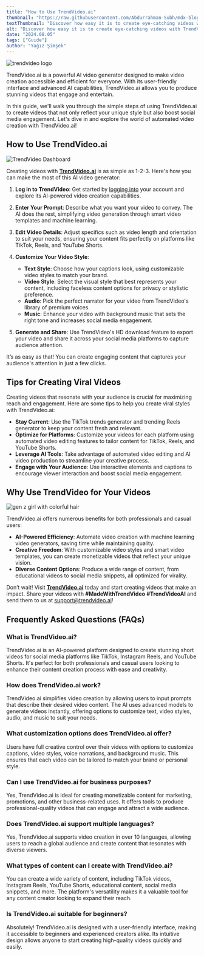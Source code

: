 ```yaml
---
title: "How to Use TrendVideo.ai"
thumbnail: "https://raw.githubusercontent.com/Abdurrahman-Subh/mdx-blog/main/images/trendvideo-tmb.png"
textThumbnail: "Discover how easy it is to create eye-catching videos with TrendVideo.ai, the ultimate AI video generator for TikTok, Instagram Reels, and YouTube Shorts. This step-by-step guide will show you how to effortlessly produce viral content with customizable styles, premium voices, and smart editing features, all designed to elevate your social media game and captivate your audience."
alt: "Discover how easy it is to create eye-catching videos with TrendVideo.ai, the ultimate AI video generator for TikTok, Instagram Reels, and YouTube Shorts. This step-by-step guide will show you how to effortlessly produce viral content with customizable styles, premium voices, and smart editing features, all designed to elevate your social media game and captivate your audience."
date: "2024.08.05"
tags: ["Guide"]
author: "Yağız Şimşek"
---
```


![trendvideo logo](https://raw.githubusercontent.com/Abdurrahman-Subh/mdx-blog/main/images/trendvideo.jpg)

TrendVideo.ai is a powerful AI video generator designed to make video creation accessible and efficient for everyone. With its user-friendly interface and advanced AI capabilities, TrendVideo.ai allows you to produce stunning videos that engage and entertain.

In this guide, we'll walk you through the simple steps of using TrendVideo.ai to create videos that not only reflect your unique style but also boost social media engagement. Let's dive in and explore the world of automated video creation with TrendVideo.ai!

## How to Use TrendVideo.ai

![TrendVideo Dashboard](https://raw.githubusercontent.com/Abdurrahman-Subh/mdx-blog/main/images/trendvideo-dash.png)

Creating videos with **[TrendVideo.ai](https://trendvideo.ai/)** is as simple as 1-2-3. Here's how you can make the most of this AI video generator:

1. **Log in to TrendVideo**: Get started by [logging into](https://trendvideo.ai/) your account and explore its AI-powered video creation capabilities.

2. **Enter Your Prompt**: Describe what you want your video to convey. The AI does the rest, simplifying video generation through smart video templates and machine learning.

3. **Edit Video Details**: Adjust specifics such as video length and orientation to suit your needs, ensuring your content fits perfectly on platforms like TikTok, Reels, and YouTube Shorts.

4. **Customize Your Video Style**:
   - **Text Style**: Choose how your captions look, using customizable video styles to match your brand.
   - **Video Style**: Select the visual style that best represents your content, including faceless content options for privacy or stylistic preference.
   - **Audio**: Pick the perfect narrator for your video from TrendVideo's library of premium voices.
   - **Music**: Enhance your video with background music that sets the right tone and increases social media engagement.

5. **Generate and Share**: Use TrendVideo's HD download feature to export your video and share it across your social media platforms to capture audience attention.

It’s as easy as that! You can create engaging content that captures your audience's attention in just a few clicks.

## Tips for Creating Viral Videos

Creating videos that resonate with your audience is crucial for maximizing reach and engagement. Here are some tips to help you create viral styles with TrendVideo.ai:

- **Stay Current**: Use the TikTok trends generator and trending Reels generator to keep your content fresh and relevant.
- **Optimize for Platforms**: Customize your videos for each platform using automated video editing features to tailor content for TikTok, Reels, and YouTube Shorts.
- **Leverage AI Tools**: Take advantage of automated video editing and AI video production to streamline your creative process.
- **Engage with Your Audience**: Use interactive elements and captions to encourage viewer interaction and boost social media engagement.

## Why Use TrendVideo for Your Videos

![gen z girl with colorful hair](https://raw.githubusercontent.com/Abdurrahman-Subh/mdx-blog/main/images/genz-girl2.png)

TrendVideo.ai offers numerous benefits for both professionals and casual users:

- **AI-Powered Efficiency**: Automate video creation with machine learning video generators, saving time while maintaining quality.
- **Creative Freedom**: With customizable video styles and smart video templates, you can create monetizable videos that reflect your unique vision.
- **Diverse Content Options**: Produce a wide range of content, from educational videos to social media snippets, all optimized for virality.

Don’t wait! Visit **[TrendVideo.ai](https://trendvideo.ai/)** today and start creating videos that make an impact. Share your videos with **#MadeWithTrendVideo** **#TrendVideoAI** and send them to us at [support@trendvideo.ai](mailto:support@trendvideo.ai)!

## Frequently Asked Questions (FAQs)

### What is TrendVideo.ai?

TrendVideo.ai is an AI-powered platform designed to create stunning short videos for social media platforms like TikTok, Instagram Reels, and YouTube Shorts. It's perfect for both professionals and casual users looking to enhance their content creation process with ease and creativity.

### How does TrendVideo.ai work?

TrendVideo.ai simplifies video creation by allowing users to input prompts that describe their desired video content. The AI uses advanced models to generate videos instantly, offering options to customize text, video styles, audio, and music to suit your needs.

### What customization options does TrendVideo.ai offer?

Users have full creative control over their videos with options to customize captions, video styles, voice narrations, and background music. This ensures that each video can be tailored to match your brand or personal style.

### Can I use TrendVideo.ai for business purposes?

Yes, TrendVideo.ai is ideal for creating monetizable content for marketing, promotions, and other business-related uses. It offers tools to produce professional-quality videos that can engage and attract a wide audience.

### Does TrendVideo.ai support multiple languages?

Yes, TrendVideo.ai supports video creation in over 10 languages, allowing users to reach a global audience and create content that resonates with diverse viewers.

### What types of content can I create with TrendVideo.ai?

You can create a wide variety of content, including TikTok videos, Instagram Reels, YouTube Shorts, educational content, social media snippets, and more. The platform's versatility makes it a valuable tool for any content creator looking to expand their reach.

### Is TrendVideo.ai suitable for beginners?

Absolutely! TrendVideo.ai is designed with a user-friendly interface, making it accessible to beginners and experienced creators alike. Its intuitive design allows anyone to start creating high-quality videos quickly and easily.